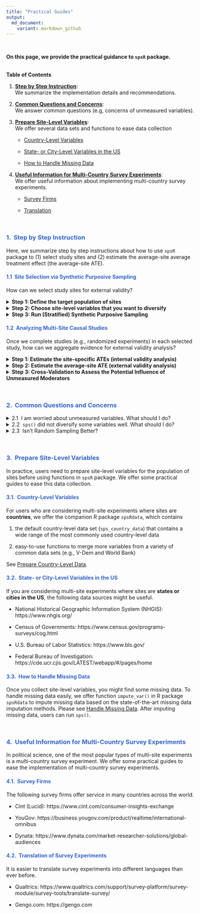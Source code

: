 ```yaml
---
title: "Practical Guides"
output: 
  md_document:
    variant: markdown_github
---
```

<br>

<p class = "h5">**On this page, we provide the practical guidance to `spsR` package.**</p> 

<br>
<div class="card bg-light mb-3">
  <div class="card-header">**Table of Contents**</div>
  <div class="card-body">
  1. [**Step by Step Instruction**](#step): <br> 
  We summarize the implementation details and recommendations. 

  2. [**Common Questions and Concerns**](#question): <br>
  We answer common questions (e.g, concerns of unmeasured variables).

  3. [**Prepare Site-Level Variables**](#prepare): <br>
  We offer several data sets and functions to ease data collection
     
     * [Country-Level Variables](#prepare-country) 
     
     * [State- or City-Level Variables in the US](#prepare-us)
     
     * [How to Handle Missing Data](#missing) 

  4. [**Useful Information for Multi-Country Survey Experiments**](#useful): <br>
  We offer useful information about implementing multi-country survey experiments.
     
     * [Survey Firms](#firms) 
     
     * [Translation](#translation) 
  </div>
</div>

<br>

### <span style="color:#3366CC">**1. \ Step by Step Instruction**</span> {#step}
<p class="lh-lg">
</p>
Here, we summarize step by step instructions about how to use `spsR` package to (1) select study sites and (2) estimate the average-site average treatment effect (the average-site ATE). 

#### <span style="color:#3366CC">1.1 \ Site Selection via Synthetic Purposive Sampling</span>
<p class="lh-lg">
</p>
How can we select study sites for external validity? 

<details>
<summary>**Step 1: Define the target population of sites**</summary>

Users first specify a target population of sites from which they sample sites. This defines the target against which external validity of a given substantive theory is evaluated. This step is equivalent to clarifying the eligibility criteria or the scope condition of your theory, e.g., if a theory is developed to explain advanced democracies in Europe, the target population of sites should include advanced democracies in Europe but should not include other countries, such as Japan or the U.S. In our example on the [Get Started Page](http://naokiegami.com/spsR/articles/intro.html), we chose 15 European countries as the target population of sites.
</details>

<details>
<summary>**Step 2: Choose site-level variables that you want to diversify**</summary>  

It is recommended to choose contextual moderators that predict differences in the ATEs across sites. This step is what researchers are already doing implicitly when diversifying one or two variables by hand in practice. With SPS, users can incorporate all the covariates that are expected to moderate the ATEs across sites (instead of just one or two variables). For example, in our example on the [Get Started Page](http://naokiegami.com/spsR/articles/intro.html), we chose 7 variables discussed in the original paper: GDP, size of migrant population, unemployment rates, general support for immigration, the proportion of females, the mean age, and the mean education.

We recommend against including too many irrelevant variables because SPS might decrease the balance on key variables to improve the balance on such irrelevant variables. When there is a concern about unobserved site-level variables, it is recommended to include some proxies of such unobserved variables, if feasible. By diversifying such observed proxies that are associated with the unobserved variables, SPS can often mitigate the potential influence of unobserved variables. Please also see [Common Questions and Concerns](#question) below to learn more about how to handle unmeasured confounders. 

More practically, to ease data collection, we offer the default county-level data set that contains most of common country-level variables social scientists often diversify, e.g., geography, polity score, GDP, population, education-level, and so on. Please see [Prepare Country-Level Data](http://naokiegami.com/spsR/articles/prepare_data.html). 
</details>

<details>
<summary>**Step 3: Run (Stratified) Synthetic Purposive Sampling**</summary>  

After collecting site-level variables (see some recommendations in [Prepare Site-Level Varaibles](#prepare)), users can run function `sps()` to optimally diversify the chosen site-level variables. Please see the [Get Started Page](http://naokiegami.com/spsR/articles/intro.html) for implementation. 

It is recommended to *stratify* key site-level variables using function `stratify_sps()`. This stratification can allow users to impose certain conditions to site selection. For example, researchers can make sure to select at least one country from each region of the world. Researchers can also incorporate other domain knowledge and practical constraints into SPS. For example, users might not be able to run experiments in certain countries that are not covered by online survey firms. Users might want to include certain sites because they provide a hard test for a given theory. Please see [Stratified SPS](http://naokiegami.com/spsR/articles/stratify_sps.html) for different examples of stratification. 

In practice, it is recommended to visualize site election using function `sps_plot()` and check how selected sites cover a wide range of values in each site-level variable. 
</details>


#### <span style="color:#3366CC">1.2 \ Analyzing Multi-Site Causal Studies</span> {#analyze}
<p class="lh-lg">
</p>
Once we complete studies (e.g., randomized experiments) in each selected study, how can we aggregate evidence for external validity analysis? 

<details>
<summary>**Step 1: Estimate the site-specific ATEs (internal validity analysis)**</summary>

Users can first report internal validity analyses, focusing on causal estimates within selected sites. For this purpose, researchers can use whatever estimator they would like to use to estimate the ATEs in each site, e.g., difference-in-means or linear regression estimators. Because SPS has selected diverse sites, researchers can investigate how causal estimates vary across diverse contexts.

</details>

<details>
<summary>**Step 2: Estimate the average-site ATE (external validity analysis)**</summary>

Researchers can use function `sps_estimator()` to estimate the average-site ATE and test whether causal findings in selected sites generalize to a broader population of sites. 

In practice, researchers can use `plot(sps_est)` to visualize site-specific ATEs and the average-site ATE together. Here `sps_est` is the output from `sps_estimator()`. Please see the [Get Started Page](http://naokiegami.com/spsR/articles/intro.html) for implementation.   

</details>

<details>
<summary>**Step 3: Cross-Validation to Assess the Potential Influence of Unmeasured Moderators**</summary>

Finally, to empirically test the potential influence of unobserved site-level variables, researchers can conduct site-level cross-validation using function `sps_cv()`. Please see the [Get Started Page](http://naokiegami.com/spsR/articles/intro.html) for implementation.   

In this function, we randomly choose half of the selected sites as if they were unobserved non-selected sites and predict the average ATE of those non-selected sites based on the remaining selected sites. By repeating the same procedure many times, researchers can empirically check how well the SPS estimator can credibly infer the ATEs in non-selected sites. When users pass this test, there is no evidence of significant bias from unobserved site-level variables, while researchers can never confirm it as in usual statistical tests. 

When users fail this test, it implies large across-site heterogeneity, not explained by site-level variables. We view this as an opportunity for further research (rather than a failure of the given multi-site causal study) because it shows that there remains a large amount of across-site heterogeneity that existing theories cannot account for. In such scenarios, researchers can consider sequential learning: rather than viewing the current study as the final confirmation, researchers could suggest a new study by sequentially applying SPS.

<!-- **Add a quick example here?** -->

</details>

<br>

### <span style="color:#3366CC">**2. \ Common Questions and Concerns**</span> {#question}
<p class="lh-lg">
</p>
<details><summary><tag class = "h5">2.1 \ I am worried about unmeasured variables. What should I do?</tag></summary>

Researchers might be worried about the potential influence of unobserved moderators. We clarify several points about how to reason about unobserved moderators. 

(1) Compared to the current practice of purposive sampling, where researchers often only focus on one or two variables, this concern is mitigated in SPS because users can include any number of site-level moderators based on their domain and theoretical knowledge. 

(2) Diversifying observed site-level variables can often help diversify even unobserved site-level variables when many key site-level variables are correlated. In addition, if unobserved variables are independent of observed site-level variables, this does not lead to unobserved bias because the distribution of unobserved variables will be the same in selected and non-selected sites, if we select sites only based on observed variables. Therefore, SPS will make the potential influence of unobserved moderators bigger only when diversifying observed site-level variables somehow reduces the diversity of unobserved site-level variables, which requires users to believe some complicated nonlinear relationships between observed and unobserved site-level variables. 

(3) While diversifying observed site-level variables can often diversify unobserved site-level variables, it is always recommended to empirically assess the influence of unobserved moderators using site-level cross-validation using function `sps_cv()` (see the third step in [Section 1.2 Analyzing Multi-Site Causal Studies](#analyze)). 

(4) Finally, SPS focuses on the mean squared error and does not assume the absence of unobserved moderators, so its theoretical guarantees are valid even if there exist unobserved moderators. The SPS algorithm can reduce the mean squared error further if users can include more predictive moderators, but unobserved moderators do not invalidate the use of SPS. Please see Section 5.3 of [Egami and Lee (2023+)](https://naokiegami.com/paper/sps.pdf) for its theoretical foundation.

</details>

<details><summary><tag class = "h5">2.2 \ `sps()` did not diversify some variables well. What should I do? </tag></summary>

Example 1: While you wanted to select diverse countries that have high, middle, and low GDP countries, the SPS algorithm did not select any country from the top 20 percentile of the GDP distribution and did not select high GDP country. 

Example 2: While you wanted to select diverse countries from each sub-region of Europe, the SPS algorithm did not select any country from Southern Europe and over-sampled Northern Europe. 

Without any instruction, `sps()` might not perfectly diversify all variables as you wish because the function has to achieve diversity in all variables and make some trade-off. If users want to achieve specific conditions, researchers can directly enforce such conditions to `sps()` using stratification via function `stratify_sps()`.
 
Solution to Example 1: Researchers can use `stratify_sps()` to make sure that `sps()` will select at least one country from the top 20 percentile of the GDP distribution. 

Solution to Example 2: Researchers can use `stratify_sps()` to make sure that `sps()` will select at least one country from Southern and Northern Europe, respectively.

Please see [Stratified SPS](http://naokiegami.com/spsR/articles/stratify_sps.html) to learn how to use stratification to improve diversity and include practical constraints and domain knowledge into the SPS algorithm. 
 
</details>

<details><summary><tag class = "h5">2.3 \ Isn't Random Sampling Better?</tag></summary>

If random sampling is feasible and the number of sites to be sampled is relatively large, it is recommended to rely on random sampling. However, in many social science settings, random sampling has been infeasible (see the literature review in [Egami and Lee (2023+)](https://naokiegami.com/paper/sps.pdf)). The proposed SPS is complementary to random sampling and is most useful when random sampling is infeasible.

</details>

<br>

### <span style="color:#3366CC">**3. \ Prepare Site-Level Variables**</span> {#prepare}
<p class="lh-lg">
</p>
In practice, users need to prepare site-level variables for the population of sites before using functions in `spsR` package. We offer some practical guides to ease this data collection. 

#### <span style="color:#3366CC">3.1. \ Country-Level Variables</span> {#prepare-country}
<p class="lh-lg">
</p>

For users who are considering multi-site experiments where sites are **countries**, we offer the companion R package `spsRdata`, which contains

1. the default country-level data set (`sps_country_data`) that contains a wide range of the most commonly used country-level data

2. easy-to-use functions to merge more variables from a variety of common data sets (e.g., V-Dem and World Bank)

See [Prepare Country-Level Data](http://naokiegami.com/spsR/articles/prepare_data.html). 

#### <span style="color:#3366CC">3.2. \ State- or City-Level Variables in the US</span> {#prepare-us}
<p class="lh-lg">
</p>
   
If you are considering multi-site experiments where sites are **states or cities in the US**, the following data sources might be useful. 

* National Historical Geographic Information System (NHGIS): https://www.nhgis.org/

* Census of Governments: https://www.census.gov/programs-surveys/cog.html

* U.S. Bureau of Labor Statistics: https://www.bls.gov/

* Federal Bureau of Investigation: https://cde.ucr.cjis.gov/LATEST/webapp/#/pages/home


#### <span style="color:#3366CC">3.3. \ How to Handle Missing Data</span> {#missing}
<p class="lh-lg">
</p>
   
Once you collect site-level variables, you might find some missing data. To handle missing data easily, we offer function `impute_var()` in R package `spsRdata` to impute missing data based on the state-of-the-art missing data imputation methods. Please see [Handle Missing Data](http://naokiegami.com/spsR/articles/missing_data.html). After imputing missing data, users can run `sps()`. 

<br>

### <span style="color:#3366CC">**4. \ Useful Information for Multi-Country Survey Experiments**</span> {#useful}
<p class="lh-lg">
</p>

In political science, one of the most popular types of multi-site experiments is a multi-country survey experiment. We offer some practical guides to ease the implementation of multi-country survey experiments.

#### <span style="color:#3366CC">4.1. \ Survey Firms</span> {#firms}
<p class="lh-lg">
</p>

The following survey firms offer service in many countries across the world. 

* Cint (Lucid): https://www.cint.com/consumer-insights-exchange

* YouGov: https://business.yougov.com/product/realtime/international-omnibus

* Dynata: https://www.dynata.com/market-researcher-solutions/global-audiences

#### <span style="color:#3366CC">4.2. \ Translation of Survey Experiments</span> {#translation}
<p class="lh-lg">
</p>

It is easier to translate survey experiments into different languages than ever before. 

* Qualtrics: https://www.qualtrics.com/support/survey-platform/survey-module/survey-tools/translate-survey/

* Gengo.com: https://gengo.com
